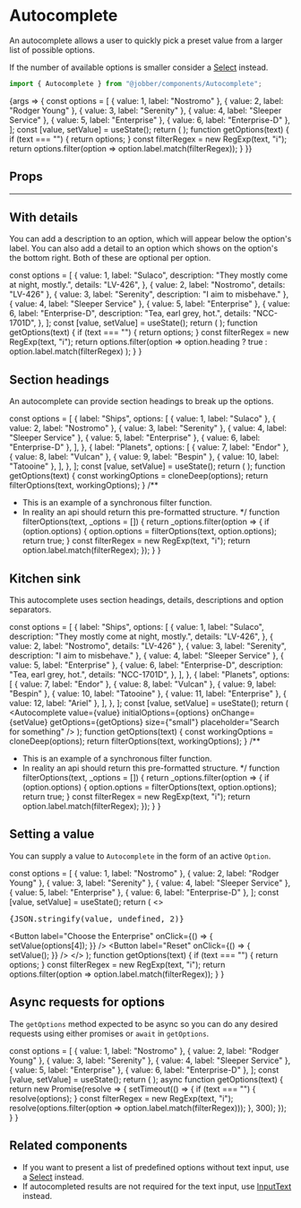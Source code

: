 
<Meta title="Components/Autocomplete" component={Autocomplete} />

# Autocomplete

An autocomplete allows a user to quickly pick a preset value from a larger list
of possible options.

If the number of available options is smaller consider a [Select](select)
instead.

```ts
import { Autocomplete } from "@jobber/components/Autocomplete";
```

<Canvas>
  <Story
    name="Autocomplete"
    args={{
      initialOptions: [],
      placeholder: "Search for something",
    }}
  >
    {args => {
      const options = [
        { value: 1, label: "Nostromo" },
        { value: 2, label: "Rodger Young" },
        { value: 3, label: "Serenity" },
        { value: 4, label: "Sleeper Service" },
        { value: 5, label: "Enterprise" },
        { value: 6, label: "Enterprise-D" },
      ];
      const [value, setValue] = useState();
      return (
        <Autocomplete
          {...args}
          value={value}
          onChange={setValue}
          getOptions={getOptions}
        />
      );
      function getOptions(text) {
        if (text === "") {
          return options;
        }
        const filterRegex = new RegExp(text, "i");
        return options.filter(option => option.label.match(filterRegex));
      }
    }}
  </Story>
</Canvas>

## Props

<ArgsTable of={Autocomplete} story="Autocomplete" />

---

## With details

You can add a description to an option, which will appear below the option's
label. You can also add a detail to an option which shows on the option's the
bottom right. Both of these are optional per option.

  const options = [
    {
      value: 1,
      label: "Sulaco",
      description: "They mostly come at night, mostly.",
      details: "LV-426",
    },
    { value: 2, label: "Nostromo", details: "LV-426" },
    { value: 3, label: "Serenity", description: "I aim to misbehave." },
    { value: 4, label: "Sleeper Service" },
    { value: 5, label: "Enterprise" },
    {
      value: 6,
      label: "Enterprise-D",
      description: "Tea, earl grey, hot.",
      details: "NCC-1701D",
    },
  ];
  const [value, setValue] = useState();
  return (
    <Autocomplete
      value={value}
      initialOptions={options}
      onChange={setValue}
      getOptions={getOptions}
      placeholder="Search for something"
    />
  );
  function getOptions(text) {
    if (text === "") {
      return options;
    }
    const filterRegex = new RegExp(text, "i");
    return options.filter(option =>
      option.heading ? true : option.label.match(filterRegex)
    );
  }
}

<Canvas>
  <AutocompleteWithDetails />
</Canvas>

## Section headings

An autocomplete can provide section headings to break up the options.

  const options = [
    {
      label: "Ships",
      options: [
        { value: 1, label: "Sulaco" },
        { value: 2, label: "Nostromo" },
        { value: 3, label: "Serenity" },
        { value: 4, label: "Sleeper Service" },
        { value: 5, label: "Enterprise" },
        { value: 6, label: "Enterprise-D" },
      ],
    },
    {
      label: "Planets",
      options: [
        { value: 7, label: "Endor" },
        { value: 8, label: "Vulcan" },
        { value: 9, label: "Bespin" },
        { value: 10, label: "Tatooine" },
      ],
    },
  ];
  const [value, setValue] = useState();
  return (
    <Autocomplete
      value={value}
      separators={true}
      initialOptions={options}
      onChange={setValue}
      getOptions={getOptions}
      placeholder="Search for something"
    />
  );
  function getOptions(text) {
    const workingOptions = cloneDeep(options);
    return filterOptions(text, workingOptions);
  }
  /**
   * This is an example of a synchronous filter function.
   * In reality an api should return this pre-formatted structure.
   */
  function filterOptions(text, _options = []) {
    return _options.filter(option => {
      if (option.options) {
        option.options = filterOptions(text, option.options);
        return true;
      }
      const filterRegex = new RegExp(text, "i");
      return option.label.match(filterRegex);
    });
  }
}

<Canvas withSource="none">
  <ExampleWithSectionHeadings />
</Canvas>

## Kitchen sink

This autocomplete uses section headings, details, descriptions and option
separators.

  const options = [
    {
      label: "Ships",
      options: [
        {
          value: 1,
          label: "Sulaco",
          description: "They mostly come at night, mostly.",
          details: "LV-426",
        },
        { value: 2, label: "Nostromo", details: "LV-426" },
        { value: 3, label: "Serenity", description: "I aim to misbehave." },
        { value: 4, label: "Sleeper Service" },
        { value: 5, label: "Enterprise" },
        {
          value: 6,
          label: "Enterprise-D",
          description: "Tea, earl grey, hot.",
          details: "NCC-1701D",
        },
      ],
    },
    {
      label: "Planets",
      options: [
        { value: 7, label: "Endor" },
        { value: 8, label: "Vulcan" },
        { value: 9, label: "Bespin" },
        { value: 10, label: "Tatooine" },
        { value: 11, label: "Enterprise" },
        { value: 12, label: "Ariel" },
      ],
    },
  ];
  const [value, setValue] = useState();
  return (
    <Autocomplete
      value={value}
      initialOptions={options}
      onChange={setValue}
      getOptions={getOptions}
      size={"small"}
      placeholder="Search for something"
    />
  );
  function getOptions(text) {
    const workingOptions = cloneDeep(options);
    return filterOptions(text, workingOptions);
  }
  /**
   * This is an example of a synchronous filter function.
   * In reality an api should return this pre-formatted structure.
   */
  function filterOptions(text, _options = []) {
    return _options.filter(option => {
      if (option.options) {
        option.options = filterOptions(text, option.options);
        return true;
      }
      const filterRegex = new RegExp(text, "i");
      return option.label.match(filterRegex);
    });
  }
}

<Canvas withSource="none">
  <ExampleKitchenSink />
</Canvas>

## Setting a value

You can supply a value to `Autocomplete` in the form of an active `Option`.

  const options = [
    { value: 1, label: "Nostromo" },
    { value: 2, label: "Rodger Young" },
    { value: 3, label: "Serenity" },
    { value: 4, label: "Sleeper Service" },
    { value: 5, label: "Enterprise" },
    { value: 6, label: "Enterprise-D" },
  ];
  const [value, setValue] = useState();
  return (
    <>
      <pre>{JSON.stringify(value, undefined, 2)}</pre>
      <Autocomplete
        value={value}
        initialOptions={[]}
        onChange={setValue}
        getOptions={getOptions}
        placeholder="Search for something"
      />
      <Button
        label="Choose the Enterprise"
        onClick={() => {
          setValue(options[4]);
        }}
      />
      <Button
        label="Reset"
        onClick={() => {
          setValue();
        }}
      />
    </>
  );
  function getOptions(text) {
    if (text === "") {
      return options;
    }
    const filterRegex = new RegExp(text, "i");
    return options.filter(option => option.label.match(filterRegex));
  }
}

<Canvas withSource="none">
  <SetValueExample />
</Canvas>

## Async requests for options

The `getOptions` method expected to be async so you can do any desired requests
using either promises or `await` in `getOptions`.

  const options = [
    { value: 1, label: "Nostromo" },
    { value: 2, label: "Rodger Young" },
    { value: 3, label: "Serenity" },
    { value: 4, label: "Sleeper Service" },
    { value: 5, label: "Enterprise" },
    { value: 6, label: "Enterprise-D" },
  ];
  const [value, setValue] = useState();
  return (
    <Autocomplete
      value={value}
      initialOptions={[]}
      onChange={setValue}
      getOptions={getOptions}
      placeholder="Search for something"
    />
  );
  async function getOptions(text) {
    return new Promise(resolve => {
      setTimeout(() => {
        if (text === "") {
          resolve(options);
        }
        const filterRegex = new RegExp(text, "i");
        resolve(options.filter(option => option.label.match(filterRegex)));
      }, 300);
    });
  }
}

<Canvas withSource="none">
  <AsyncOptions />
</Canvas>

## Related components

- If you want to present a list of predefined options without text input, use a
  [Select](select) instead.
- If autocompleted results are not required for the text input, use
  [InputText](input-text) instead.
